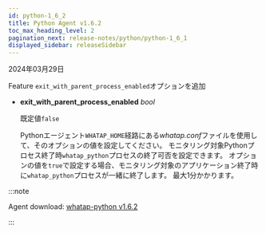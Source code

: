 ```yaml
---
id: python-1_6_2
title: Python Agent v1.6.2
toc_max_heading_level: 2
pagination_next: release-notes/python/python-1_6_1
displayed_sidebar: releaseSidebar
---
```


2024年03月29日

<Status>Feature</Status> <code>exit_with_parent_process_enabled</code>オプションを追加

- <b>exit_with_parent_process_enabled</b> <em>bool</em> <br/>

  既定値<code>false</code>

  Pythonエージェント<code>WHATAP_HOME</code>経路にある<em>whatap.conf</em>ファイルを使用して、そのオプションの値を設定してください。 モニタリング対象Pythonプロセス終了時<code>whatap_python</code>プロセスの終了可否を設定できます。 オプションの値を<code>true</code>で設定する場合、モニタリング対象のアプリケーション終了時に<code>whatap_python</code>プロセスが一緒に終了します。 最大1分かかります。 

:::note

Agent download: [whatap-python v1.6.2](https://pypi.org/project/whatap-python/1.6.2/)

:::
